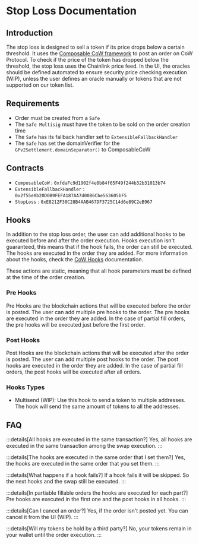 # Stop Loss Documentation

## Introduction 

The stop loss is designed to sell a token if its price drops below a certain threshold. It uses the [Composable CoW framework](https://docs.cow.fi/cow-protocol/reference/contracts/periphery/composable-cow) to post an order on CoW Protocol. To check if the price of the token has dropped below the threshold, the stop loss uses the Chainlink price feed. In the UI, the oracles should be defined automated to ensure security price checking execution (WIP), unless the user defines an oracle manually or tokens that are not supported on our token list.

## Requirements
- Order must be created from a `Safe`
- The `Safe Multisig` must have the token to be sold on the order creation time
- The `Safe` has its fallback handler set to `ExtensibleFallbackHandler`
- The `Safe` has set the domainVerifier for the `GPv2Settlement.domainSeparator()` to ComposableCoW

## Contracts

- `ComposableCoW` : `0xfdaFc9d1902f4e0b84f65F49f244b32b31013b74`
- `ExtensibleFallbackHandler` : `0x2f55e8b20D0B9FEFA187AA7d00B6Cbe563605bF5`
- `StopLoss` : `0xE8212F30C28B4AAB467DF3725C14d6e89C2eB967`

## Hooks

In addition to the stop loss order, the user can add additional hooks to be executed before and after the order execution. Hooks execution isn't guaranteed, this means that if the hook fails, the order can still be executed. The hooks are executed in the order they are added. For more information about the hooks, check the [CoW Hooks](https://docs.cow.fi/cow-protocol/reference/contracts/periphery/hooks-trampoline) documentation.

These actions are static, meaning that all hook parameters must be defined at the time of the order creation.

### Pre Hooks

Pre Hooks are the blockchain actions that will be executed before the order is posted. The user can add multiple pre hooks to the order. The pre hooks are executed in the order they are added. In the case of partial fill orders, the pre hooks will be executed just before the first order.

### Post Hooks

Post Hooks are the blockchain actions that will be executed after the order is posted. The user can add multiple post hooks to the order. The post hooks are executed in the order they are added. In the case of partial fill orders, the post hooks will be executed after all orders.

### Hooks Types

- Multisend (WIP): Use this hook to send a token to multiple addresses. The hook will send the same amount of tokens to all the addresses.

## FAQ

:::details[All hooks are executed in the same transaction?]
Yes, all hooks are executed in the same transaction among the swap execution.
:::

:::details[The hooks are executed in the same order that I set them?]
Yes, the hooks are executed in the same order that you set them.
:::

:::details[What happens if a hook fails?]
If a hook fails it will be skipped. So the next hooks and the swap still be executed.
:::

:::details[In partiable fillable orders the hooks are executed for each part?]
Pre hooks are executed in the first one and the post hooks in all hooks.
:::

:::details[Can I cancel an order?]
Yes, if the order isn't posted yet. You can cancel it from the UI (WIP).
:::

:::details[Will my tokens be hold by a third party?]
No, your tokens remain in your wallet until the order execution.
:::
